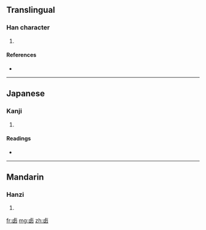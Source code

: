 ==Translingual==

===Han character===
{{Han char|rn=25|rad=卜|as=06|sn=8|four=|canj=卜田大大 (YWKK)}}

# {{defn|Han}}

====References====
* {{Han ref|kx=0158.110|dkj=02796|hdz=10094.100|uh=5365|ud=21349}}

----

==Japanese==

===Kanji===
{{ja-kanji|grade=|rs=卜06}}

# {{defn|Japanese}}

====Readings====
* {{ja-readings|on=[[せい]] (sei)|kun=}}

----

==Mandarin==

===Hanzi===
{{cmn-hanzi|pin=[[xī]] ([[xi1]])|wg=hsi<sup>1</sup>}}

# {{defn|Mandarin}}

[[fr:卥]]
[[mg:卥]]
[[zh:卥]]